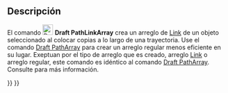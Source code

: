 <languages/>

{{Docnav
|[[Draft_PathArray|PathArray]]
|[[Draft_PointArray|PointArray]]
|[[Draft_Workbench|Draft]]
|IconL=Draft_PathArray.svg
|IconR=Draft_PointArray.svg
|IconC=Workbench_Draft.svg
}}

{{GuiCommand
|Name=Draft PathLinkArray
|MenuLocation=Modification → Array tools → Path link array
|Workbenches=[[Draft_Workbench|Draft]]
|Version=0.19
|SeeAlso=[[Draft_OrthoArray|Draft OrthoArray]], [[Draft_PolarArray|Draft PolarArray]], [[Draft_CircularArray|Draft CircularArray]], [[Draft_PathArray|Draft PathArray]], [[Draft_PointArray|Draft PointArray]], [[Draft_PointLinkArray|Draft PointLinkArray]]
}}

<span id="Description"></span>
==Descripción==

El comando [[Image:Draft_PathLinkArray.svg|24px]] '''Draft PathLinkArray''' crea un arreglo de [[App_Link|Link]] de un objeto seleccionado al colocar copias a lo largo de una trayectoria. Use el comando [[Draft_PathArray|Draft PathArray]] para crear un arreglo regular menos eficiente en su lugar. Exeptuan por el tipo de arreglo que es creado, arreglo [[App_Link|Link]] o arreglo regular, este comando es idéntico al comando [[Draft_PathArray|Draft PathArray]]. Consulte para más información.


{{Docnav
|[[Draft_PathArray|PathArray]]
|[[Draft_PointArray|PointArray]]
|[[Draft_Workbench|Draft]]
|IconL=Draft_PathArray.svg
|IconR=Draft_PointArray.svg
|IconC=Workbench_Draft.svg
}}

{{Draft Tools navi{{#translation:}}}}
{{Userdocnavi{{#translation:}}}}